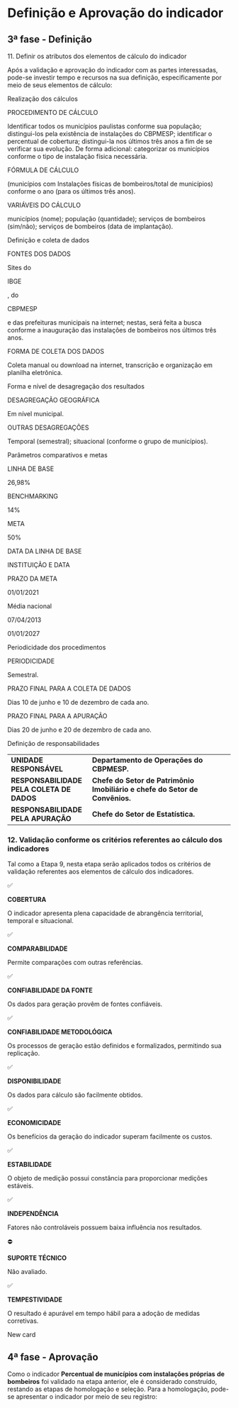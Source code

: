 # Definição e Aprovação do indicador

## 3ª fase - Definição

11\. Definir os atributos dos elementos de cálculo do indicador

Após a validação e aprovação do indicador com as partes interessadas, pode-se investir tempo e recursos na sua definição, especificamente por meio de seus elementos de cálculo:

Realização dos cálculos

PROCEDIMENTO DE CÁLCULO

Identificar todos os municípios paulistas conforme sua população; distingui-los pela existência de instalações do CBPMESP; identificar o percentual de cobertura; distingui-la nos últimos três anos a fim de se verificar sua evolução. De forma adicional: categorizar os municípios conforme o tipo de instalação física necessária.

FÓRMULA DE CÁLCULO

(municípios com Instalações físicas de bombeiros/total de municípios) conforme o ano (para os últimos três anos).

VARIÁVEIS DO CÁLCULO

municípios (nome); população (quantidade); serviços de bombeiros (sim/não); serviços de bombeiros (data de implantação).

Definição e coleta de dados

FONTES DOS DADOS

Sites do

IBGE

, do

CBPMESP

e das prefeituras municipais na internet; nestas, será feita a busca conforme a inauguração das instalações de bombeiros nos últimos três anos.

FORMA DE COLETA DOS DADOS

Coleta manual ou download na internet, transcrição e organização em planilha eletrônica.

Forma e nível de desagregação dos resultados

DESAGREGAÇÃO GEOGRÁFICA

Em nível municipal.

OUTRAS DESAGREGAÇÕES

Temporal (semestral); situacional (conforme o grupo de municípios).

Parâmetros comparativos e metas

LINHA DE BASE

26,98%

BENCHMARKING

14%

META

50%

DATA DA LINHA DE BASE

INSTITUIÇÃO E DATA

PRAZO DA META

01/01/2021

Média nacional

07/04/2013

01/01/2027

Periodicidade dos procedimentos

PERIODICIDADE

Semestral.

PRAZO FINAL PARA A COLETA DE DADOS

Dias 10 de junho e 10 de dezembro de cada ano.

PRAZO FINAL PARA A APURAÇÃO

Dias 20 de junho e 20 de dezembro de cada ano.

Definição de responsabilidades

|                                           |                                                                             |
|--------------------------|----------------------------------------------|
| **UNIDADE RESPONSÁVEL**                   | **Departamento de Operações do CBPMESP.**                                   |
| **RESPONSABILIDADE PELA COLETA DE DADOS** | **Chefe do Setor de Patrimônio Imobiliário e chefe do Setor de Convênios.** |
| **RESPONSABILIDADE PELA APURAÇÃO**        | **Chefe do Setor de Estatística.**                                          |

### 12. Validação conforme os critérios referentes ao cálculo dos indicadores

Tal como a Etapa 9, nesta etapa serão aplicados todos os critérios de validação referentes aos elementos de cálculo dos indicadores.

✅

**COBERTURA**

O indicador apresenta plena capacidade de abrangência territorial, temporal e situacional.

✅

**COMPARABILIDADE**

Permite comparações com outras referências.

✅

**CONFIABILIDADE DA FONTE**

Os dados para geração provêm de fontes confiáveis.

✅

**CONFIABILIDADE METODOLÓGICA**

Os processos de geração estão definidos e formalizados, permitindo sua replicação.

✅

**DISPONIBILIDADE**

Os dados para cálculo são facilmente obtidos.

✅

**ECONOMICIDADE**

Os benefícios da geração do indicador superam facilmente os custos.

✅

**ESTABILIDADE**

O objeto de medição possui constância para proporcionar medições estáveis.

✅

**INDEPENDÊNCIA**

Fatores não controláveis possuem baixa influência nos resultados.

⛔

**SUPORTE TÉCNICO**

Não avaliado.

✅

**TEMPESTIVIDADE**

O resultado é apurável em tempo hábil para a adoção de medidas corretivas.

New card

## 4ª fase - Aprovação

Como o indicador **Percentual de municípios com instalações próprias** **de bombeiros** foi validado na etapa anterior, ele é considerado construído, restando as etapas de homologação e seleção. Para a homologação, pode-se apresentar o indicador por meio de seu registro:
